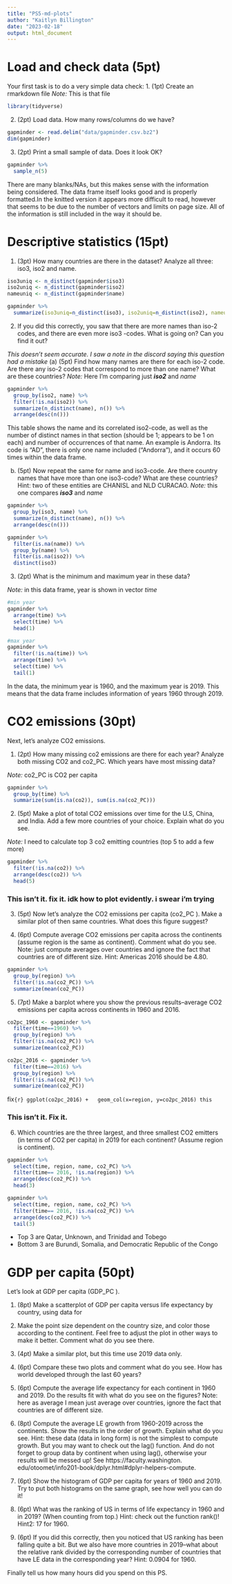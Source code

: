 ```yaml
---
title: "PS5-md-plots"
author: "Kaitlyn Billington"
date: "2023-02-18"
output: html_document
---
```

# Load and check data (5pt)
Your first task is to do a very simple data check: 
1. (1pt) Create an rmarkdown file
_Note:_ This is that file
```r
library(tidyverse)
```

2. (2pt) Load data. How many rows/columns do we have?
```r
gapminder <- read.delim("data/gapminder.csv.bz2")
dim(gapminder)
```


3. (2pt) Print a small sample of data. Does it look OK?
```r
gapminder %>% 
  sample_n(5)
```
There are many blanks/NAs, but this makes sense with the information being considered. The data frame itself looks good and is properly formatted.In the knitted version it appears more difficult to read, however that seems to be due to the number of vectors and limits on page size. All of the information is still included in the way it should be.

# Descriptive statistics (15pt)

1. (3pt) How many countries are there in the dataset? Analyze all three: iso3, iso2 and name.
```r
iso3uniq <- n_distinct(gapminder$iso3)
iso2uniq <- n_distinct(gapminder$iso2)
nameuniq <- n_distinct(gapminder$name)

gapminder %>% 
  summarize(iso3uniq=n_distinct(iso3), iso2uniq=n_distinct(iso2), nameuniq=n_distinct(name))
```


2. If you did this correctly, you saw that there are more names than iso-2 codes, and there are
even more iso3 -codes. What is going on? Can you find it out?

_This doesn't seem accurate. I saw a note in the discord saying this question had a mistake_
(a) (5pt) Find how many names are there for each iso-2 code. Are there any iso-2 codes that
correspond to more than one name? What are these countries?
_Note:_ Here I'm comparing just **_iso2_** and _name_
```r
gapminder %>% 
  group_by(iso2, name) %>% 
  filter(!is.na(iso2)) %>% 
  summarize(n_distinct(name), n()) %>% 
  arrange(desc(n()))
```

This table shows the name and its correlated iso2-code, as well as the number of distinct names in that section (should be 1; appears to be 1 on each) and number of occurrences of that name. An example is Andorra. Its code is "AD", there is only one name included ("Andorra"), and it occurs 60 times within the data frame.

(b) (5pt) Now repeat the same for name and iso3-code. Are there country names that have
more than one iso3-code? What are these countries?
Hint: two of these entities are CHANISL and NLD CURACAO.
_Note:_ this one compares **_iso3_** and _name_
```r
gapminder %>% 
  group_by(iso3, name) %>% 
  summarize(n_distinct(name), n()) %>% 
  arrange(desc(n()))
```
```r
gapminder %>% 
  filter(is.na(name)) %>% 
  group_by(name) %>% 
  filter(is.na(iso2)) %>% 
  distinct(iso3)
```


3. (2pt) What is the minimum and maximum year in these data?

_Note:_ in this data frame, year is shown in vector _time_

```r
#min year
gapminder %>% 
  arrange(time) %>% 
  select(time) %>% 
  head(1)
```
```r
#max year
gapminder %>% 
  filter(!is.na(time)) %>% 
  arrange(time) %>% 
  select(time) %>% 
  tail(1)
```

In the data, the minimum year is 1960, and the maximum year is 2019. This means that the data frame includes information of years 1960 through 2019.

# CO2 emissions (30pt)

Next, let’s analyze CO2 emissions.

1. (2pt) How many missing co2 emissions are there for each year? Analyze both missing CO2
and co2_PC. Which years have most missing data?

_Note:_ co2_PC is CO2 per capita

```r
gapminder %>% 
  group_by(time) %>% 
  summarize(sum(is.na(co2)), sum(is.na(co2_PC)))
```


2. (5pt) Make a plot of total CO2 emissions over time for the U.S, China, and India. Add a few more countries of your choice. Explain what do you see.

_Note:_ I need to calculate top 3 co2 emitting countries (top 5 to add a few more)
```r
gapminder %>% 
  filter(!is.na(co2)) %>% 
  arrange(desc(co2)) %>% 
  head(5)
```
### This isn't it. fix it. idk how to plot evidently. i swear i'm trying


3. (5pt) Now let’s analyze the CO2 emissions per capita (co2_PC ). Make a similar plot of then same countries. What does this figure suggest?


4. (6pt) Compute average CO2 emissions per capita across the continents (assume region is the same as continent). Comment what do you see.
Note: just compute averages over countries and ignore the fact that countries are of different size. Hint: Americas 2016 should be 4.80.
```r
gapminder %>% 
  group_by(region) %>% 
  filter(!is.na(co2_PC)) %>% 
  summarize(mean(co2_PC))
```


5. (7pt) Make a barplot where you show the previous results–average CO2 emissions per capita across continents in 1960 and 2016.
```r
co2pc_1960 <- gapminder %>%
  filter(time==1960) %>% 
  group_by(region) %>% 
  filter(!is.na(co2_PC)) %>% 
  summarize(mean(co2_PC))
```
```r
co2pc_2016 <- gapminder %>%
  filter(time==2016) %>% 
  group_by(region) %>% 
  filter(!is.na(co2_PC)) %>% 
  summarize(mean(co2_PC))
```

fix```{r}
ggplot(co2pc_2016) +
  geom_col(x=region, y=co2pc_2016)
this```

### This isn't it. Fix it.

6. Which countries are the three largest, and three smallest CO2 emitters (in terms of CO2 per capita) in 2019 for each continent? (Assume region is continent).
```r
gapminder %>%
  select(time, region, name, co2_PC) %>%
  filter(time== 2016, !is.na(region)) %>%
  arrange(desc(co2_PC)) %>% 
  head(3)
```

```r
gapminder %>%
  select(time, region, name, co2_PC) %>%
  filter(time== 2016, !is.na(co2_PC)) %>%
  arrange(desc(co2_PC)) %>% 
  tail(3)
```

- Top 3 are Qatar, Unknown, and Trinidad and Tobego
- Bottom 3 are Burundi, Somalia, and Democratic Republic of the Congo

# GDP per capita (50pt)

Let’s look at GDP per capita (GDP_PC ).

1. (8pt) Make a scatterplot of GDP per capita versus life expectancy by country, using data for
1960. Make the point size dependent on the country size, and color those according to the
continent. Feel free to adjust the plot in other ways to make it better.
Comment what do you see there.


2. (4pt) Make a similar plot, but this time use 2019 data only.


3. (6pt) Compare these two plots and comment what do you see. How has world developed
through the last 60 years?


4. (6pt) Compute the average life expectancy for each continent in 1960 and 2019. Do the results
fit with what do you see on the figures?
Note: here as average I mean just average over countries, ignore the fact that countries are of
different size.


5. (8pt) Compute the average LE growth from 1960-2019 across the continents. Show the results
in the order of growth. Explain what do you see.
Hint: these data (data in long form) is not the simplest to compute growth. But you may
want to check out the lag() function. And do not forget to group data by continent when
using lag(), otherwise your results will be messed up! See https://faculty.washington.
edu/otoomet/info201-book/dplyr.html#dplyr-helpers-compute.


6. (6pt) Show the histogram of GDP per capita for years of 1960 and 2019. Try to put both histograms on the same graph, see how well you can do it!


7. (6pt) What was the ranking of US in terms of life expectancy in 1960 and in 2019? (When counting from top.)
Hint: check out the function rank()!
Hint2: 17 for 1960.


8. (6pt) If you did this correctly, then you noticed that US ranking has been falling quite a bit. But we also have more countries in 2019–what about the relative rank divided by the corresponding number of countries that have LE data in the corresponding year?
Hint: 0.0904 for 1960.

Finally tell us how many hours did you spend on this PS.

